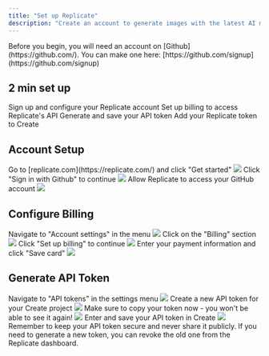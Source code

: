 ```yaml
---
title: "Set up Replicate"
description: "Create an account to generate images with the latest AI models."
---
```


<Note>
  Before you begin, you will need an account on [Github](https://github.com/). You can make one here: [https://github.com/signup](https://github.com/signup)
</Note>

## 2 min set up

<CardGroup cols={2}>
  <Card title="Create Account" icon="user">
    Sign up and configure your Replicate account
  </Card>
  <Card title="Configure Billing" icon="credit-card">
    Set up billing to access Replicate's API
  </Card>
  <Card title="Get API Token" icon="key">
    Generate and save your API token
  </Card>
  <Card title="Connect to Create" icon="plug">
    Add your Replicate token to Create
  </Card>
</CardGroup>

## Account Setup

<Steps>
  <Step title="Visit Replicate">
    Go to [replicate.com](https://replicate.com/) and click "Get started"
    <img src="/images/replicate/replicate-get-started.png" style={{ borderRadius: '0.5rem' }} />
  </Step>

  <Step title="Sign in with GitHub">
    Click "Sign in with Github" to continue
    <img src="/images/replicate/replicate-github-signin.png" style={{ borderRadius: '0.5rem' }} />
  </Step>

  <Step title="Authorize Access">
    Allow Replicate to access your GitHub account
    <img src="/images/replicate/replicate-authorize.png" style={{ borderRadius: '0.5rem' }} />
  </Step>
</Steps>

## Configure Billing

<Steps>
  <Step title="Open Account Settings">
    Navigate to "Account settings" in the menu
    <img src="/images/replicate/replicate-account-settings.png" style={{ borderRadius: '0.5rem' }} />
  </Step>

  <Step title="Access Billing">
    Click on the "Billing" section
    <img src="/images/replicate/replicate-billing-menu.png" style={{ borderRadius: '0.5rem' }} />
  </Step>

  <Step title="Set Up Payment">
    Click "Set up billing" to continue
    <img src="/images/replicate/replicate-setup-billing.png" style={{ borderRadius: '0.5rem' }} />
  </Step>

  <Step title="Add Payment Method">
    Enter your payment information and click "Save card"
    <img src="/images/replicate/replicate-save-card.png" style={{ borderRadius: '0.5rem' }} />
  </Step>
</Steps>

## Generate API Token

<Steps>
  <Step title="Access API Tokens">
    Navigate to "API tokens" in the settings menu
    <img src="/images/replicate/replicate-api-tokens.png" style={{ borderRadius: '0.5rem' }} />
  </Step>

  <Step title="Create New Token">
    Create a new API token for your Create project
    <img src="/images/replicate/replicate-create-token.png" style={{ borderRadius: '0.5rem' }} />
  </Step>

  <Step title="Copy Token">
    <Warning>
      Make sure to copy your token now - you won't be able to see it again!
    </Warning>
    <img src="/images/replicate/replicate-copy-token.png" style={{ borderRadius: '0.5rem' }} />
  </Step>

  <Step title="Add to Create">
    Enter and save your API token in Create
    <img src="/images/replicate/replicate-save-token.png" style={{ borderRadius: '0.5rem' }} />
  </Step>
</Steps>

<Note>
  Remember to keep your API token secure and never share it publicly. If you need to generate a new token, you can revoke the old one from the Replicate dashboard.
</Note>
